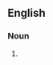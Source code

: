 ==English==

===Noun===
{{head|en|noun form}}

# {{plural of|tweeker|lang=en}} {{misspelling of|tweaker|lang=en}}